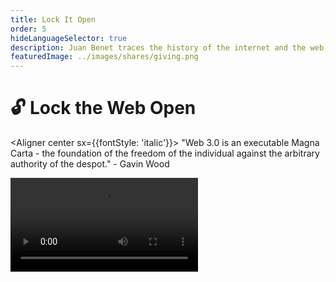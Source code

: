 ```yaml
---
title: Lock It Open
order: 5
hideLanguageSelector: true
description: Juan Benet traces the history of the internet and the web, shows us what Web 3 is really about, and reminds us that the term has been around since 2004, when Tim Berners-Lee began work on the semantic web.
featuredImage: ../images/shares/giving.png
---
```


# 🔓 Lock the Web Open

<Aligner center sx={{fontStyle: 'italic'}}>
"Web 3.0 is an executable Magna Carta - the foundation of the freedom of the individual against 
the arbitrary authority of the despot." - Gavin Wood
</Aligner>

<Video src="https://www.youtube-nocookie.com/embed/l44z35vabvA?start=30" />

In this video, Juan Benet shows how "Web 3" relates to a larger movement happening across the 
internet right now, aimed at re-imagining how we share and relate. As such, it forms the third 
pillar of how we "take back the web" - **cooperation** baked into the very protocols we use for 
collecting, storing, and consulting the shared record which Vannevar Bush spoke of in 1945. 

## How does this fit into Kernel?

This week's curated materials have all tried to identify and draw out a particular stream of 
thought that predates the internet. This is because the internet is just the latest in a long 
line of attempts to collect and make navigable the sum total of human knowledge. Access to this 
shared record and the means to move through it meaningfully confer great power. We have a unique 
opportunity as a generation to ensure both record and means remain open to all.

In particular, this video will help you understand more about

<Process>

The technical history of the web, it's different phases, and where it might be headed next.

Why adding **trust** to the read/write web is such an important development.

Verifiability, open services, and market protocols as some examples of the new primitives 
we can use to build different **incentive** structures into Web 3.

Smart contracts as the basis for permanent and stable digital jurisdictions.

</Process>

## Brief

### Introduction

Web 3 is a part of a larger phase transition in our internet (and our society) in which we're 
moving from a pre-computing to a post-computing civilization. This is happening at break-neck 
speed in terms of the evolutionary history of our species, though it simultaneously feels slow 
to us as individuals now used to communicating at light-speed with anyone, anywhere. Think of 
it in terms of **periodic waves:** 

- mainframes
- computers 
- GUIs 
- the internet
- the web
- web 2.0
- mobile
- blockchains
- web 3  

<Flash>

<Card>

Q: The internet is the latest wave in a periodic series, all created by our attempts to collect and make navigable the sum total of what?

A: human knowledge.

</Card>

</Flash>

Can you imagine where we'll be in 40 years? However, exact developments in this sort of 
timeframe are extremely difficult to predict...

> **"The choices that we make in the technologies we build - the properties we give our 
products - will have drastic implications not just for ourselves, but for many people in the 
future."**

Juan then details the key questions which define and constrain the superpowers bestowed by each 
new wave:  

- How do they work?
- How reliable and correct are they?
- How open and accessible are they?
- How safe are they?
- How can they fail?
- Who controls them and how are they governed?
- What rights do they secure/guarantee/grant people?

> "We must be very careful about the things we build. We should care about maximizing human 
potential; promoting rights; and the long-term flourishing of humanity when thinking about the 
technologies we create."

### History

There is a difference between "the internet": the wires and networking protocols which evolved 
mostly from military and academic work from the 1960's and 70's onward; and "the web": 
hyperlinked documents, static pages and browsers etc.

#### **Web 1.0 (**1991 to 2000)

Mostly static, read-only content. This also marks the beginning of "online" commercial activity.

#### **Web 2.0** (the early 2000's).

It's key characteristic is its dynamic, interactive nature as opposed to the largely static 
content of the 90's. It's often described as "the read-write web" and is more participatory, 
social, and market-based. This includes not only Facebook and Twitter, but also services like 
Uber and AirBnB. However, 

> **The advertising model in Web 2.0 is broken.** It optimizes for time spent on pages and tries 
to keep people and their data locked in. Anger is a great way to generate clicks, so we're 
increasingly optimizing for negative emotions in order to pay the bills.

#### Web 3.0 (now)

This next iteration of the web gives us read, write and [trust](/learn/module-0/trust/). 

Web 1.0 was about linking content together. Web 2.0 was about linking programs to that content 
and building rich, dynamic applications which work across our devices. Web 3.0 is about linking 
content and programs directly to each other, removing intermediaries and gaining public 
verifiability. Web 3.0 is turning centralized applications into decentralized protocols.

<Flash>

<Card>

Q: What model in Web 2.0 is broken?

Advertising.

</Card>

<Card>

Q: What feature does Web 3 add which can be used to fix the shortcomings of Web 2?

A: Trust.

</Card>

<Card>

Q: What three properties should we care about as we extend the web?  

A: Maximizing human potential, promoting rights, long-term flourishing.

</Card>

</Flash>

![The evolution of the web](/images/mod3-img/web-evolution.png)

### The path forward

The aim for us should be to take what Bitcoin did to money and do it to all kinds of services 
and applications. Bitcoin "thawed the peer-to-peer winter and reminded everyone that we can 
build these kinds of systems and succeed." Now, it's time to hook into the larger movement 
happening across the internet to change how the web itself works: how we store, retrieve and 
consult the shared record of human knowledge. 

The simple property of **verifiability** is the key to all this. The "ability to check" is as 
powerful as the ability to hyperlink text in your documents was in Web 1.0. It's a new kind of 
linguistic primitive. Few understand <Link to="https://unifying.thebluebook.co.za/?stackedPages=%2Fstructure">this</Link>, similar to how hyperlinks were misunderstood early in protocol development. 

### Free thought

**It is not just blockchains.** It's "the decentralized web" in general. Blockchains systematize 
economics and law, and did not actually start in the web - Bitcoin was a protocol built to run 
separately without needing a browser. So a big part of Web 3 work is to make these things 
actually talk to each other: **to make blockchains accessible to people**.

<Flash>

<Card>

Q: What simple property of Web 3 is as powerful as the hyperlink?

A: Verifiability.

</Card>

</Flash>

This goes to the heart of safer, more resilient, and more ethical protocols which can literally 
encode social contracts in ways which are visible and meaningful to the people using them.

**Open services** and **market protocols** are what we're really able to build in Web 3.0. The 
old economic truths which sunk open source p2p software in the past are no longer true. We can 
now create commodities out of things that were fixed resources: i.e. storage, computation, and 
bandwidth. This will allow p2p to compete with centralized alternatives.

Smart contract systems are the basis of [jurisdictions](/conversation/#roots). They are computable law and it is 
unlikely that we will tap the full potential of this for many years to come. So, if you want to 
bake rights into your systems and "lock the web open" as many of us do, then think about what it 
means to encode rules into the jurisdiction of the internet, because that's what is really 
happening here.  

In a way, the internet is becoming a nation. See J. P. Barlow's <Link to="https://www.eff.org/cyberspace-independence">Declaration of the Independence of Cyberspace</Link>.

<Flash>

<Card>

Q: More ethical and resilient products, and new kinds of jurisdiction, both rely on us using the unique features of Web 3 to build what?

A: Open services and market protocols.

</Card>

</Flash>

### The other web 3

The linked data, semantic web actually coined the term "Web 3" back in 2004. This idea was 
started by **Tim Berners-Lee**, and is aimed at making everything interoperable, removing 
intermediaries and decentralizing the control of information. His approach has been to model 
ontologies and data so as to connect computers on the machine-readable web.

The most successful Linked Data work ended up powering the Knowledge Graph and the Facebook Open 
Graph, which is a far cry from the decentralized vision which started it all. Much like the work 
on transformative tools for thought, this is due to issues around funding public goods which - 
if nothing else - blockchains can genuinely help solve.

The decentralized web movement, the blockchain movement, and the linked data movement are all 
part of Web 3. **We're in it to build a permanent, ownerless, and borderless foundation for this 
connected global community of which we are all a part.**

![Semantic Data](/images/mod3-img/semantic-data.png)
